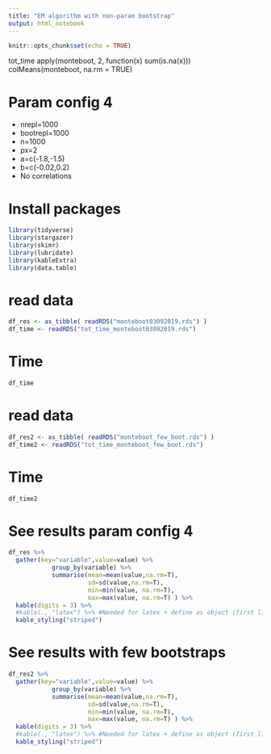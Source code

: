 ```yaml
---
title: "EM algorithm with non-param bootstrap"
output: html_notebook
---
```


```r
knitr::opts_chunk$set(echo = TRUE)
```


tot_time
apply(monteboot, 2, function(x) sum(is.na(x)))
colMeans(monteboot, na.rm = TRUE)



# Param config 4
* nrepl=1000
* bootrepl=1000
* n=1000
* px=2
* a=c(-1.8,-1.5)
* b=c(-0.02,0.2)
* No correlations

# Install packages
```r
library(tidyverse)
library(stargazer)
library(skimr)
library(lubridate)
library(kableExtra)
library(data.table)
```

# read data
```r
df_res <- as_tibble( readRDS("monteboot03092019.rds") )
df_time <- readRDS("tot_time_monteboot03092019.rds")
```

# Time
```r
df_time
```

# read data
```r
df_res2 <- as_tibble( readRDS("monteboot_few_boot.rds") )
df_time2 <- readRDS("tot_time_monteboot_few_boot.rds")
```

# Time
```r
df_time2
```


# See results param config 4
```r
df_res %>%
  gather(key="variable",value=value) %>% 
            group_by(variable) %>% 
            summarise(mean=mean(value,na.rm=T),
                      sd=sd(value,na.rm=T),
                      min=min(value, na.rm=T),
                      max=max(value, na.rm=T) ) %>% 
  kable(digits = 3) %>%
  #kable(., "latex") %>% #Needed for latex + define as object (first line)
  kable_styling("striped")
```        


# See results with few bootstraps
```r
df_res2 %>%
  gather(key="variable",value=value) %>% 
            group_by(variable) %>% 
            summarise(mean=mean(value,na.rm=T),
                      sd=sd(value,na.rm=T),
                      min=min(value, na.rm=T),
                      max=max(value, na.rm=T) ) %>% 
  kable(digits = 3) %>%
  #kable(., "latex") %>% #Needed for latex + define as object (first line)
  kable_styling("striped")
```        


    


